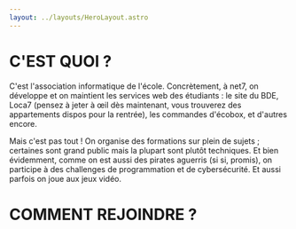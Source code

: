 ```yaml
---
layout: ../layouts/HeroLayout.astro
---
```


# C'EST QUOI ?

C'est l'association informatique de l'école. Concrètement, à net7, on développe et on maintient
les services web des étudiants : le site du BDE, Loca7 (pensez à jeter à œil dès maintenant,
vous trouverez des appartements dispos pour la rentrée), les commandes d'écobox, et d'autres encore.

Mais c'est pas tout ! On organise des formations sur plein de sujets ; certaines sont grand public
mais la plupart sont plutôt techniques. Et bien évidemment, comme on est aussi des pirates aguerris
(si si, promis), on participe à des challenges de programmation et de cybersécurité.
Et aussi parfois on joue aux jeux vidéo.

# COMMENT REJOINDRE ?
